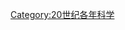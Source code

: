 {{Commons category|1911 in science}}
{{Year in science category|1911}}
[[Category:20世纪各年科学|Category:20世纪各年科学]]